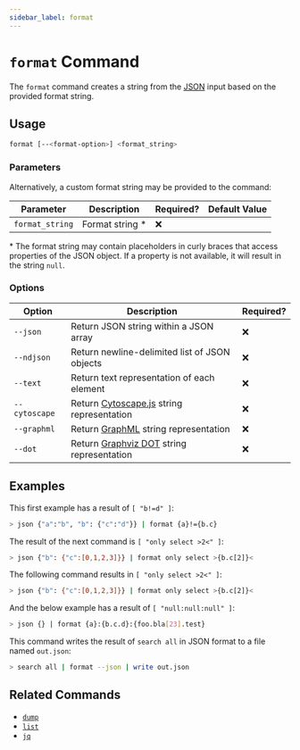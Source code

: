 ```yaml
---
sidebar_label: format
---
```


# `format` Command

The `format` command creates a string from the [<abbr title="JavaScript Object Notation">JSON</abbr>](https://json.org) input based on the provided format string.

## Usage

```bash
format [--<format-option>] <format_string>
```

### Parameters

Alternatively, a custom format string may be provided to the command:

| Parameter       | Description      | Required? | Default Value |
| --------------- | ---------------- | --------- | ------------- |
| `format_string` | Format string \* | ❌        |               |

\* The format string may contain placeholders in curly braces that access properties of the JSON object. If a property is not available, it will result in the string `null`.

### Options

| Option        | Description                                                                                  | Required? |
| ------------- | -------------------------------------------------------------------------------------------- | --------- |
| `--json`      | Return JSON string within a JSON array                                                       | ❌        |
| `--ndjson`    | Return newline-delimited list of JSON objects                                                | ❌        |
| `--text`      | Return text representation of each element                                                   | ❌        |
| `--cytoscape` | Return [Cytoscape.js](https://js.cytoscape.org#notation/elements-json) string representation | ❌        |
| `--graphml`   | Return [GraphML](http://graphml.graphdrawing.org) string representation                      | ❌        |
| `--dot`       | Return [Graphviz DOT](https://graphviz.org/doc/info/lang.html) string representation         | ❌        |

## Examples

This first example has a result of `[ "b!=d" ]`:

```bash
> json {"a":"b", "b": {"c":"d"}} | format {a}!={b.c}
```

The result of the next command is `[ "only select >2<" ]`:

```bash
> json {"b": {"c":[0,1,2,3]}} | format only select >{b.c[2]}<
```

The following command results in `[ "only select >2<" ]`:

```bash
> json {"b": {"c":[0,1,2,3]}} | format only select >{b.c[2]}<
```

And the below example has a result of `[ "null:null:null" ]`:

```bash
> json {} | format {a}:{b.c.d}:{foo.bla[23].test}
```

This command writes the result of `search all` in JSON format to a file named `out.json`:

```bash
> search all | format --json | write out.json
```

## Related Commands

- [`dump`](./dump.mdx)
- [`list`](./list.mdx)
- [`jq`](../miscellaneous-commands/jq.mdx)
